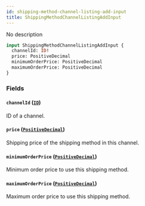 ```yaml
---
id: shipping-method-channel-listing-add-input
title: ShippingMethodChannelListingAddInput
---
```



No description

```graphql
input ShippingMethodChannelListingAddInput {
  channelId: ID!
  price: PositiveDecimal
  minimumOrderPrice: PositiveDecimal
  maximumOrderPrice: PositiveDecimal
}
```


### Fields

#### `channelId` ([`ID`](../../../developer/api-reference/scalars/id))

ID of a channel.


#### `price` ([`PositiveDecimal`](../../../developer/api-reference/scalars/positive-decimal))

Shipping price of the shipping method in this channel.


#### `minimumOrderPrice` ([`PositiveDecimal`](../../../developer/api-reference/scalars/positive-decimal))

Minimum order price to use this shipping method.


#### `maximumOrderPrice` ([`PositiveDecimal`](../../../developer/api-reference/scalars/positive-decimal))

Maximum order price to use this shipping method.




